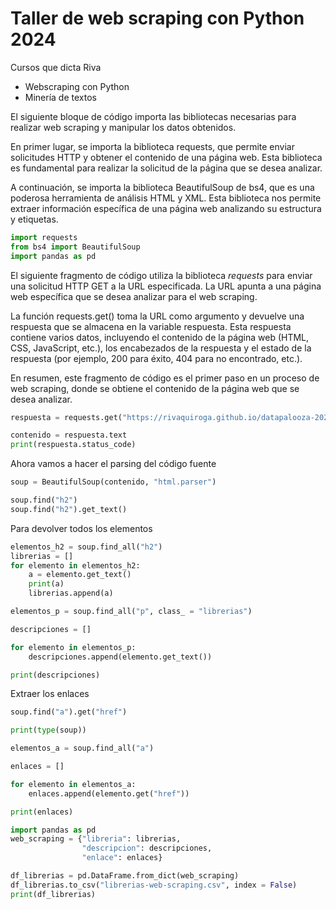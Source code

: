 # Taller de web scraping con Python 2024

Cursos que dicta Riva 

- Webscraping con Python 
- Minería de textos 

El siguiente bloque de código importa las bibliotecas necesarias para realizar web scraping y manipular los datos obtenidos.

En primer lugar, se importa la biblioteca requests, que permite enviar solicitudes HTTP y obtener el contenido de una página web. Esta biblioteca es fundamental para realizar la solicitud de la página que se desea analizar.

A continuación, se importa la biblioteca BeautifulSoup de bs4, que es una poderosa herramienta de análisis HTML y XML. Esta biblioteca nos permite extraer información específica de una página web analizando su estructura y etiquetas.

```python
import requests
from bs4 import BeautifulSoup
import pandas as pd
```

El siguiente fragmento de código utiliza la biblioteca *requests* para enviar una solicitud HTTP GET a la URL especificada. La URL apunta a una página web específica que se desea analizar para el web scraping.

La función requests.get() toma la URL como argumento y devuelve una respuesta que se almacena en la variable respuesta. Esta respuesta contiene varios datos, incluyendo el contenido de la página web (HTML, CSS, JavaScript, etc.), los encabezados de la respuesta y el estado de la respuesta (por ejemplo, 200 para éxito, 404 para no encontrado, etc.).

En resumen, este fragmento de código es el primer paso en un proceso de web scraping, donde se obtiene el contenido de la página web que se desea analizar.

```python
respuesta = requests.get("https://rivaquiroga.github.io/datapalooza-2024-webscraping/ejercicio-1/pagina.html")
```

```python
contenido = respuesta.text
print(respuesta.status_code)
```
Ahora vamos a hacer el parsing del código fuente
```python
soup = BeautifulSoup(contenido, "html.parser")
```

```python
soup.find("h2")
soup.find("h2").get_text()
```
Para devolver todos los elementos

```python
elementos_h2 = soup.find_all("h2")
librerias = []
for elemento in elementos_h2:
    a = elemento.get_text()
    print(a)
    librerias.append(a)
```

```python
elementos_p = soup.find_all("p", class_ = "librerias")

descripciones = []

for elemento in elementos_p:
    descripciones.append(elemento.get_text())

print(descripciones)
```

Extraer los enlaces

```python
soup.find("a").get("href")
```

```python
print(type(soup))
```


```python
elementos_a = soup.find_all("a")

enlaces = []

for elemento in elementos_a:
    enlaces.append(elemento.get("href"))

print(enlaces)
```


```python
import pandas as pd
web_scraping = {"libreria": librerias,
                "descripcion": descripciones,
                "enlace": enlaces}
```

```python
df_librerias = pd.DataFrame.from_dict(web_scraping)
df_librerias.to_csv("librerias-web-scraping.csv", index = False)
print(df_librerias)
```
